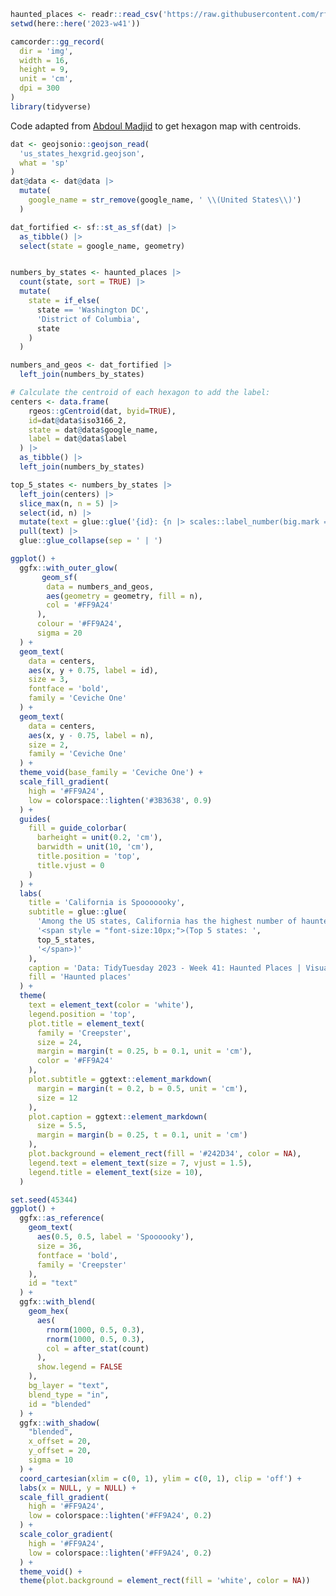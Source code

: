 

```r
haunted_places <- readr::read_csv('https://raw.githubusercontent.com/rfordatascience/tidytuesday/master/data/2023/2023-10-10/haunted_places.csv')
setwd(here::here('2023-w41'))

camcorder::gg_record(
  dir = 'img',
  width = 16,
  height = 9,
  unit = 'cm',
  dpi = 300
)
library(tidyverse)
```



Code adapted from [Abdoul Madjid](https://github.com/AbdoulMa/30DayMapChallenge/tree/main/Day4) to get hexagon map with centroids.

```r
dat <- geojsonio::geojson_read(
  'us_states_hexgrid.geojson', 
  what = 'sp'
)
dat@data <- dat@data |>  
  mutate(
    google_name = str_remove(google_name, ' \\(United States\\)')
  )

dat_fortified <- sf::st_as_sf(dat) |> 
  as_tibble() |> 
  select(state = google_name, geometry) 


numbers_by_states <- haunted_places |> 
  count(state, sort = TRUE) |> 
  mutate(
    state = if_else(
      state == 'Washington DC',
      'District of Columbia',
      state
    )
  )

numbers_and_geos <- dat_fortified |> 
  left_join(numbers_by_states)

# Calculate the centroid of each hexagon to add the label:
centers <- data.frame(
    rgeos::gCentroid(dat, byid=TRUE), 
    id=dat@data$iso3166_2, 
    state = dat@data$google_name, 
    label = dat@data$label
  ) |> 
  as_tibble() |> 
  left_join(numbers_by_states)
```


```r
top_5_states <- numbers_by_states |> 
  left_join(centers) |> 
  slice_max(n, n = 5) |> 
  select(id, n) |> 
  mutate(text = glue::glue('{id}: {n |> scales::label_number(big.mark = ",")()}')) |> 
  pull(text) |> 
  glue::glue_collapse(sep = ' | ')
```



```r
ggplot() +
  ggfx::with_outer_glow( 
       geom_sf(
        data = numbers_and_geos, 
        aes(geometry = geometry, fill = n),
        col = '#FF9A24'
      ),
      colour = '#FF9A24',
      sigma = 20
  ) +
  geom_text(
    data = centers, 
    aes(x, y + 0.75, label = id),
    size = 3,
    fontface = 'bold',
    family = 'Ceviche One'
  ) +
  geom_text(
    data = centers, 
    aes(x, y - 0.75, label = n),
    size = 2,
    family = 'Ceviche One'
  ) +
  theme_void(base_family = 'Ceviche One') +
  scale_fill_gradient(
    high = '#FF9A24', 
    low = colorspace::lighten('#3B3638', 0.9)
  ) +
  guides(
    fill = guide_colorbar(
      barheight = unit(0.2, 'cm'),
      barwidth = unit(10, 'cm'),
      title.position = 'top',
      title.vjust = 0
    )
  ) +
  labs(
    title = 'California is Spooooooky',
    subtitle = glue::glue(
      'Among the US states, California has the highest number of haunted places<br>',
      '<span style = "font-size:10px;">(Top 5 states: ',
      top_5_states, 
      '</span>)'
    ),
    caption = 'Data: TidyTuesday 2023 - Week 41: Haunted Places | Visualization: Albert Rapp',
    fill = 'Haunted places'
  ) +
  theme(
    text = element_text(color = 'white'),
    legend.position = 'top',
    plot.title = element_text(
      family = 'Creepster',
      size = 24,
      margin = margin(t = 0.25, b = 0.1, unit = 'cm'),
      color = '#FF9A24'
    ),
    plot.subtitle = ggtext::element_markdown(
      margin = margin(t = 0.2, b = 0.5, unit = 'cm'),
      size = 12
    ),
    plot.caption = ggtext::element_markdown(
      size = 5.5,
      margin = margin(b = 0.25, t = 0.1, unit = 'cm')
    ),
    plot.background = element_rect(fill = '#242D34', color = NA),
    legend.text = element_text(size = 7, vjust = 1.5),
    legend.title = element_text(size = 10),
  ) 
```







```r
set.seed(45344)
ggplot() + 
  ggfx::as_reference(
    geom_text(
      aes(0.5, 0.5, label = 'Spoooooky'), 
      size = 36, 
      fontface = 'bold',
      family = 'Creepster'
    ), 
    id = "text"
  ) +
  ggfx::with_blend(
    geom_hex(
      aes(
        rnorm(1000, 0.5, 0.3), 
        rnorm(1000, 0.5, 0.3),
        col = after_stat(count)
      ), 
      show.legend = FALSE
    ),
    bg_layer = "text",
    blend_type = "in",
    id = "blended"
  ) + 
  ggfx::with_shadow(
    "blended", 
    x_offset = 20,
    y_offset = 20,
    sigma = 10
  ) + 
  coord_cartesian(xlim = c(0, 1), ylim = c(0, 1), clip = 'off') + 
  labs(x = NULL, y = NULL) +
  scale_fill_gradient(
    high = '#FF9A24', 
    low = colorspace::lighten('#FF9A24', 0.2)
  ) +
  scale_color_gradient(
    high = '#FF9A24', 
    low = colorspace::lighten('#FF9A24', 0.2)
  ) +
  theme_void() +
  theme(plot.background = element_rect(fill = 'white', color = NA))
```

